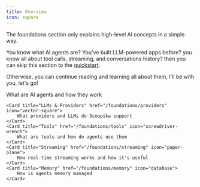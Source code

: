 ```yaml
---
title: Overview
icon: square
---
```


The foundations section only explains high-level AI concepts in a simple way.

You know what AI agents are? You've built LLM-powered apps before? you know all about tool calls, streaming, and conversations history? then you can skip this section to the [quickstart](/quickstart).



Otherwise, you can continue reading and learning all about them, I'll be with you, let's go!

<CardGroup>
    <Card title="AI Agents" href="/foundations/agents" icon="robot">
        What are AI agents and how they work
    </Card>

    <Card title="LLMs & Providers" href="/foundations/providers" icon="vector-square">
        What providers and LLMs do Scoopika support
    </Card>
    <Card title="Tools" href="/foundations/tools" icon="screwdriver-wrench">
        What are tools and how do agents use them
    </Card>
    <Card title="Streaming" href="/foundations/streaming" icon="paper-plane">
        How real-time streaming works and how it's useful
    </Card>
    <Card title="Memory" href="/foundations/memory" icon="database">
        How is agents memory managed
    </Card>
</CardGroup>